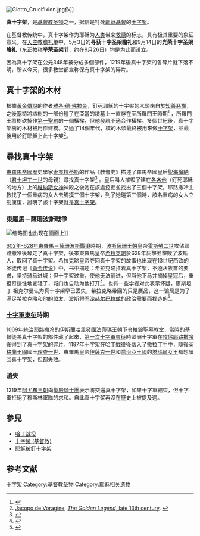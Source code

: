 {{Expand language|1=en|time=2021-03-21T00:19:30+00:00}}
[[File:Giotto_Crucifixion.jpg|thumb]]作]] 

'''真十字架'''，是[[基督教圣物|基督教圣物]]之一，据信是钉死[[耶稣|耶稣基督]]的[[十字架|十字架]]。

在基督教传统中，真十字架作为耶稣为[[人类|人类]]带来[[贖罪|救赎]]的标志，具有极其重要的象征意义。在[[羅馬天主教聖人曆|天主教瞻礼单]]中，5月3日的'''寻获十字圣架瞻礼'''和9月14日的'''光荣十字圣架瞻礼'''（东正教称'''举荣圣架节'''，约在9月26日）均是为此而设立。

因為真十字架在公元348年被分成多個部件，1219年後真十字架的各碎片就下落不明，所以今天，很多教堂都宣称保有真十字架的碎片。

==真十字架的木材==
根據[[黃金傳說_(書)|黃金傳說]]的作者[[雅各·德·佛拉金|雅各·德·佛拉金]]，釘死耶穌的十字架的木頭來自於[[知善惡樹|知善惡樹]]，之後[[塞特|塞特]]將該樹的一部份種了在[[亞當|亞當]]的墳墓上一直存在至[[所羅門王|所羅門王]]時期<ref>{{Cite web |url=http://www.ccel.org/ccel/voragine/goldleg3.xxxiv.html |title=Voragine, ''The Golden Legend: Invention of the True Cross'' |access-date=2010-04-13 |archive-url=https://web.archive.org/web/20121020131039/http://www.ccel.org/ccel/voragine/goldleg3.xxxiv.html |archive-date=2012-10-20 |url-status=live }}</ref> ，所羅門王將樹砍掉作[[第一聖殿|第一聖殿]]的一個橫樑，但他發現不適合作橫樑。多個世紀後，真十字架樹的木材被用作建橋。又過了14個年代，橋的木頭最終被用來做[[十字架|十字架]]，並最後用於釘耶穌上此十字架<ref name="JV">[[Jacopo_de_Voragine|Jacopo de Voragine]], [http://www.ccel.org/ccel/voragine/goldleg3.xxxiv.html ''The Golden Legend'', late 13th century]. {{Webarchive|url=https://web.archive.org/web/20121020131039/http://www.ccel.org/ccel/voragine/goldleg3.xxxiv.html |date=2012-10-20 }}</ref>。

==尋找真十字架==
[[東羅馬帝國|東羅馬帝國]]歷史學家[[索克拉蒂斯|索克拉蒂斯]]的作品《教會史》描述了羅馬帝國皇后[[聖海倫納|聖海倫納]]（[[君士坦丁大帝|君士坦丁一世]]的母親）尋找真十字架<ref name="socrates">{{cite book| title=Chapter XVII—The Emperor's Mother Helena having come to Jerusalem, searches for and finds the Cross of Christ, and builds a Church| url=http://www.ccel.org/ccel/schaff/npnf202.ii.iv.xvii.html| series=Christian Classics Ethereal Library| work=Socrates and Sozomenus Ecclesiastical Histories of the Nicene and Post-Nicene Fathers of the Christian Church| author=Socrates and Sozomenus; Philip Schaff, D.D., LL.D. and Henry Wace, D.D., ed.| publisher=Wm. B Eerdmans| location=Grand Rapids, MI| year=1984| isbn=0-8028-8116-5| access-date=2012-03-21| archive-url=https://web.archive.org/web/20111109052854/http://www.ccel.org/ccel/schaff/npnf202.ii.iv.xvii.html| archive-date=2011-11-09| url-status=live}}</ref> 。皇后叫人摧毀了建在[[各各他|各各他]]（釘死耶穌的地方）上的[[維納斯|維納斯女神]]神殿之後她在該處挖掘並找出了三個十字架，耶路撒冷主教找了一個重病的女人去觸摸三個十字架，到了她碰第三個時，該名重病的女人立刻康復，證明了該十字架就是[[真十字架|真十字架]]。

===東羅馬－薩珊波斯戰爭===
[[File:Bernat,_Martin_Saint_Helena_&_Heraclius_taking_the_Holy_Cross_to_Jerusalem.jpg|缩略图]]也出现在画面上]]

[[拜占庭－薩珊戰爭_(602年－628年)|602年-628年東羅馬－薩珊波斯戰爭]]時期，[[薩珊王朝|波斯薩珊王朝]]皇帝[[霍斯勞二世|霍斯勞二世]]攻佔耶路撒冷後奪走了真十字架，後來東羅馬皇帝[[希拉克略|希拉克略]]於628年反擊並擊敗了波斯人，取回了真十字架。希拉克略皇帝夺回真十字架的故事也出现在13世纪西欧的圣徒传记《[[黃金傳說_(書)|黄金传说]]》中，书中描述：希拉克略扛着真十字架，不遵从牧首的要求，坚持骑马进城；但十字架过重，使他无法前进，但当他下马并摘掉皇冠后，重担奇迹性地变轻了，城门也自动为他打开<ref>{{Cite book|chapter=|url=https://www.worldcat.org/oclc/44685569|publisher=Penguin Books|date=1998|location=London|isbn=0-14-044648-6|oclc=44685569|last=Jacobus, de Voragine, approximately 1229-1298.|title=The golden legend : selections|first=|year=|pages=}}</ref>。也有一些学者对此表示怀疑，康斯坦丁·祖克尔曼认为真十字架早已丢失，希拉克略带回的只是赝品，这一骗局是为了满足希拉克略和他的盟友，波斯将军[[沙赫尔巴拉兹|沙赫尔巴拉兹]]的政治需要而捏造的<ref name="Zuckerman">{{cite book|title=Heraclius and the return of the Holy Cross|work=Constructing the Seventh Century|series=Travaux et mémoires|issue=17|first=Constantin|last=Zuckerman|year=2013|location=Paris|publisher=Association des amis du Centre d'histoire et civilisation de Byzance|pages=197–218|isbn=978-2-916716-45-9|url=https://www.academia.edu/10124428|accessdate=January 8, 2016|archiveurl=https://web.archive.org/web/20180210141739/http://www.academia.edu/10124428/Heraclius_and_the_return_of_the_Holy_Cross|archivedate=February 10, 2018}}</ref>。

===[[十字軍東征|十字軍東征]]時期===
1009年統治耶路撒冷的伊斯蘭[[哈里發國|哈里發國]][[法蒂瑪王朝|法蒂瑪王朝]]下令摧毀[[聖墓教堂|聖墓教堂]]，當時的基督徒將真十字架的部件藏了起來，[[第一次十字軍東征|第一次十字軍東征]]時歐洲十字軍在[[耶路撒冷圍城戰_(1099年)|攻佔耶路撒冷]]後得到了真十字架的碎片。1187年十字架在[[哈丁戰役|哈丁戰役]]後落入了[[撒拉丁|撒拉丁]]手中，隨後[[英格蘭王國|英格蘭王國]]國王[[理查一世|理查一世]]、東羅馬皇帝[[伊薩克一世|伊薩克一世]]和[[喬治亞王國|喬治亞王國]]的[[塔瑪爾女王|塔瑪爾女王]]都想贖回真十字架，但都失敗。

===消失===
1219年[[阿尤布王朝|阿尤布王朝]]向[[聖殿騎士團|聖殿騎士團]]表示將交還真十字架，如果十字軍結束{{le|杜姆阿特圍城戰|Siege of Damietta (1218–1219)}}，但十字軍拒絕了穆斯林軍隊的求和。自此真十字架再沒在歷史上被提及過。

== 參見 ==
*[[哈丁战役|哈丁战役]]
*[[十字架_(基督教)|十字架 (基督教)]]
*[[耶穌被釘十字架|耶穌被釘十字架]]

==参考文献==
{{Reflist}}

[[Category:十字架|]]
[[Category:基督教圣物|Category:基督教圣物]]
[[Category:耶稣相关遗物|Category:耶稣相关遗物]]